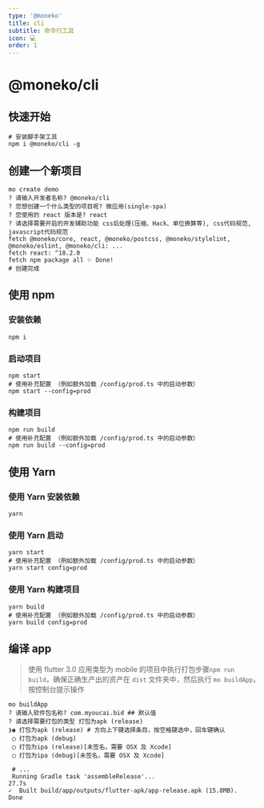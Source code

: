 ```yaml
---
type: '@moneko'
title: cli
subtitle: 命令行工具
icon: 💻
order: 1
---
```


# @moneko/cli

## 快速开始

```shell
# 安装脚手架工具
npm i @moneko/cli -g
```

## 创建一个新项目

```shell
mo create demo
? 请输入开发者名称? @moneko/cli
? 您想创建一个什么类型的项目呢? 微应用(single-spa)
? 您使用的 react 版本是? react
? 请选择需要开启的开发辅助功能 css后处理(压缩、Hack、单位换算等), css代码规范, javascript代码规范
fetch @moneko/core, react, @moneko/postcss, @moneko/stylelint, @moneko/eslint, @moneko/cli: ...
fetch react: ^18.2.0
fetch npm package all ✨ Done!
# 创建完成
```

## 使用 npm

### 安装依赖

```shell
npm i
```

### 启动项目

```shell
npm start
# 使用补充配置 （例如额外加载 /config/prod.ts 中的启动参数）
npm start --config=prod
```

### 构建项目

```shell
npm run build
# 使用补充配置 （例如额外加载 /config/prod.ts 中的启动参数）
npm run build --config=prod
```

## 使用 Yarn

### 使用 Yarn 安装依赖

```shell
yarn
```

### 使用 Yarn 启动

```shell
yarn start
# 使用补充配置 （例如额外加载 /config/prod.ts 中的启动参数）
yarn start config=prod
```

### 使用 Yarn 构建项目

```shell
yarn build
# 使用补充配置 （例如额外加载 /config/prod.ts 中的启动参数）
yarn build config=prod
```

## 编译 app

> 使用 flutter 3.0
> 应用类型为 mobile 的项目中执行打包步骤`npm run build`，确保正确生产出的资产在 `dist` 文件夹中，然后执行 `mo buildApp`，按控制台提示操作

```shell
mo buildApp
? 请输入软件包名称? com.myoucai.bid ## 默认值
? 请选择需要打包的类型 打包为apk (release)
❯◉ 打包为apk (release) # 方向上下键选择条目，按空格键选中，回车键确认
 ◯ 打包为apk (debug)
 ◯ 打包为ipa (release)[未签名，需要 OSX 及 Xcode]
 ◯ 打包为ipa (debug)[未签名，需要 OSX 及 Xcode]

 # ...
 Running Gradle task 'assembleRelease'...                           27.7s
✓  Built build/app/outputs/flutter-apk/app-release.apk (15.8MB).
Done

```
